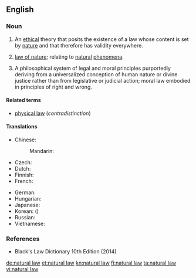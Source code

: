 ==English==
{{wikipedia}}

===Noun===
{{en-noun|-|head=[[natural]] [[law]]}}

# {{label|en|philosophy}} An [[ethical]] theory that posits the existence of a law whose content is set by [[nature]] and that therefore has validity everywhere.
# [[law of nature]]; relating to [[natural]] [[phenomena]].
# {{lb|en|legal}} A philosophical system of legal and moral principles purportedly deriving from a universalized conception of human nature or divine justice rather than from legislative or judicial action; moral law embodied in principles of right and wrong.

====Related terms====
* [[physical law]] (''contradistinction'')

====Translations====
{{trans-top|ethical theory}}
* Chinese:
*: Mandarin: {{t+|cmn|自然法|tr=zìránfǎ|sc=Hani}}
* Czech: {{t|cs|přirozené právo|n}}
* Dutch: {{t+|nl|natuurrecht|n}}
* Finnish: {{t+|fi|luonnonoikeus}}
* French: {{t+|fr|droit naturel|m}}
{{trans-mid}}
* German: {{t+|de|Naturgesetz|n}}
* Hungarian: {{t|hu|természeti törvény}}
* Japanese: {{t|ja|自然法|tr=しぜんほう, shizenhō|sc=Jpan}}
* Korean: {{t|ko|자연법|sc=Kore}} ({{t+|ko|自然法|sc=Kore}})
* Russian: {{t|ru|есте́ственное пра́во|n}}
* Vietnamese: {{t|vi|luật của tự nhiên}}
{{trans-bottom}}

===References===
* Black's Law Dictionary 10th Edition (2014)

[[de:natural law]]
[[et:natural law]]
[[kn:natural law]]
[[fi:natural law]]
[[ta:natural law]]
[[vi:natural law]]